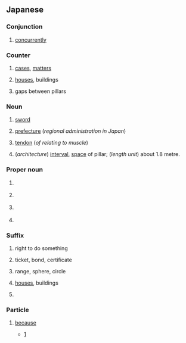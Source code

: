 {{also|げん}}
==Japanese==

===Conjunction===
{{ja-pos|conjunction}}
# {{ja-def|兼}} [[concurrently]]

===Counter===
{{ja-pos|counter}}

# {{ja-def|件}} [[case]]s, [[matter]]s
# {{ja-def|軒}} [[house]]s, buildings
# {{ja-def|間}} gaps between pillars

===Noun===
{{ja-noun}}
# {{ja-def|剣}} [[sword]]
# {{ja-def|県}} [[prefecture]] (''regional administration in Japan'')
# {{ja-def|腱}} [[tendon]] (''of relating to muscle'')
# {{ja-def|間}} (''architecture'') [[interval]], [[space]] of pillar; (''length unit'') about 1.8 metre.

===Proper noun===
{{ja-pos|proper}}

# {{ja-def|健}} {{given name|male|lang=ja}}
# {{ja-def|堅}} {{given name|male|lang=ja}}
# {{ja-def|建}} {{given name|male|lang=ja}}
# {{ja-def|兼}} {{given name|male|lang=ja}}

===Suffix===
{{ja-pos|suffix}}

# {{ja-def|権}} right to do something
# {{ja-def|券}} ticket, bond, certificate
# {{ja-def|圏}} range, sphere, circle
# {{ja-def|軒}} [[house]]s, buildings
# {{lb|ja|classical}} {{alternative form of|けむ|lang=ja}}

===Particle===
{{ja-pos|particle}}

# {{lb|ja|Chugoku|Shikoku|Kyushu}} [[because]]
#* [http://www.aozora.gr.jp/cards/000252/files/1399_20773.html]
#*: {{ja-usex|じゃが今は内地も不景気でがして、屑屋も駄目じゃ'''けん'''、内地さ行くなああきらめるがええ|^じゃが いま は ないち も ふけいき で がして、 くずや も だめ じゃ '''けん'''、 ないち さ いく なあ あきらめる が ええ|However the mainland economy is also in a recession now and waste collection business does not pay, '''so''' you should give up to go to the mainland.}}